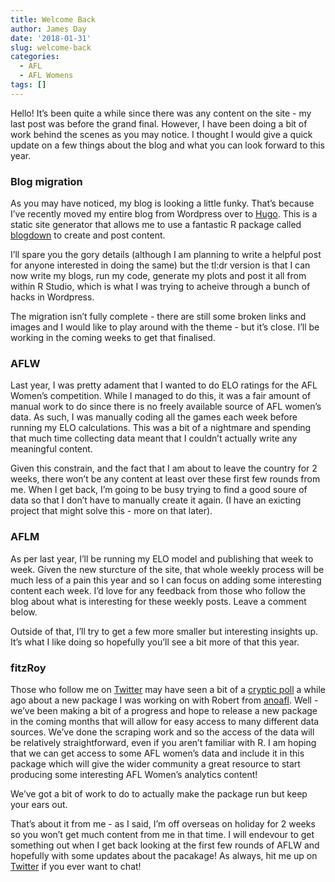 ```yaml
---
title: Welcome Back
author: James Day
date: '2018-01-31'
slug: welcome-back
categories:
  - AFL
  - AFL Womens
tags: []
---
```


Hello! It's been quite a while since there was any content on the site - my last post was before the grand final. However, I have been doing a bit of work behind the scenes as you may notice. I thought I would give a quick update on a few things about the blog and what you can look forward to this year.

<!-- more -->

### Blog migration
As you may have noticed, my blog is looking a little funky. That's because I've recently moved my entire blog from Wordpress over to [Hugo](https://gohugo.io/). This is a static site generator that allows me to use a fantastic R package called [blogdown](https://bookdown.org/yihui/blogdown/) to create and post content. 

I'll spare you the gory details (although I am planning to write a helpful post for anyone interested in doing the same) but the tl:dr version is that I can now write my blogs, run my code, generate my plots and post it all from within R Studio, which is what I was trying to acheive through a bunch of hacks in Wordpress. 

The migration isn't fully complete - there are still some broken links and images and I would like to play around with the theme - but it's close. I'll be working in the coming weeks to get that finalised.

### AFLW
Last year, I was pretty adament that I wanted to do ELO ratings for the AFL Women's competition. While I managed to do this, it was a fair amount of manual work to do since there is no freely available source of AFL women's data. As such, I was manually coding all the games each week before running my ELO calculations. This was a bit of a nightmare and spending that much time collecting data meant that I couldn't actually write any meaningful content. 

Given this constrain, and the fact that I am about to leave the country for 2 weeks, there won't be any content at least over these first few rounds from me. When I get back, I'm going to be busy trying to find a good soure of data so that I don't have to manually create it again. (I have an exicting project that might solve this - more on that later). 

### AFLM
As per last year, I'll be running my ELO model and publishing that week to week. Given the new sturcture of the site, that whole weekly process will be much less of a pain this year and so I can focus on adding some interesting content each week. I'd love for any feedback from those who follow the blog about what is interesting for these weekly posts. Leave a comment below.

Outside of that, I'll try to get a few more smaller but interesting insights up. It's what I like doing so hopefully you'll see a bit more of that this year.

### fitzRoy
Those who follow me on [Twitter](https://twitter.com/plusSixOneblog) may have seen a bit of a [cryptic poll](https://twitter.com/plusSixOneblog/status/915901921277362176) a while ago about a new package I was working on with Robert from [anoafl](https://twitter.com/anoafl). Well - we've been making a bit of a progress and hope to release a new package in the coming months that will allow for easy access to many different data sources. We've done the scraping work and so the access of the data will be relatively straightforward, even if you aren't familiar with R. I am hoping that we can get access to some AFL women's data and include it in this package which will give the wider community a great resource to start producing some interesting AFL Women's analytics content! 

We've got a bit of work to do to actually make the package run but keep your ears out. 

That's about it from me - as I said, I'm off overseas on holiday for 2 weeks so you won't get much content from me in that time. I will endevour to get something out when I get back looking at the first few rounds of AFLW and hopefully with some updates about the pacakage! As always, hit me up on [Twitter](https://twitter.com/plusSixOneblog) if you ever want to chat! 



